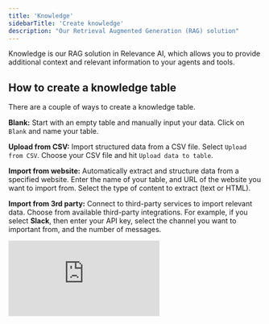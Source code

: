 ```yaml
---
title: 'Knowledge'
sidebarTitle: 'Create knowledge'
description: "Our Retrieval Augmented Generation (RAG) solution"
---
```


Knowledge is our RAG solution in Relevance AI, which allows you to provide additional context and relevant information to your agents and tools.

## How to create a knowledge table

There are a couple of ways to create a knowledge table.

**Blank:** Start with an empty table and manually input your data.
Click on `Blank` and name your table. 

**Upload from CSV:** Import structured data from a CSV file.
Select `Upload from CSV`. Choose your CSV file and hit `Upload data to table`.


**Import from website:** Automatically extract and structure data from a specified website.
Enter the name of your table, and URL of the website you want to import from. Select the type of content to extract (text or HTML).

**Import from 3rd party:** Connect to third-party services to import relevant data.
Choose from available third-party integrations.
For example, if you select **Slack**, then enter your API key, select the channel you want to important from, and the number of messages.

<div
  style={{
    width: '100%',
    position: 'relative',
    paddingTop: '61.46%',
  }}>
  <iframe
    src="https://fast.wistia.com/embed/medias/f8ptogwfln"
    frameBorder="0"
    style={{
      position: 'absolute',
      top: 0,left: 0, width: '100%', height: '100%',
      borderRadius: '10px',
    }}/>
</div>

## Sync your knowledge

Sync the knowledge your agents and tools use. This is helpful if you have recently enriched your data with a tool and want to add those new outputs to your knowledge. (Soon you will also be able to change the model used to create embeddings).

`Sync new data` will create new chunks and vectors for recently added data.

`Sync all data` will create new chunks and vectors for all data in your knowledge set making sure everything is up to date.

## Show/hide columns
Click on the `n Hidden` button will provide you with a list of columns included in your table and an on/off toggle. Another way to 
Hide a column is to click on the header and choose "Hide".

## Download
You can export your data and the analysis results in [standard format](/templates/export#export-to-csv) (i.e. as seen in the table)
or [wide format](/templates/export#export-wide-format) (i.e. flattened categorical fields).

## Add rows
If you wish to manually add new rows to your data table, click on `Add rows` located under the table. When hovering over a cell in 
the newly added row, the "full screen" icon (i.e. square with 4 arrows) appears which provides you with edit mode to type in values.

## Add columns
If you wish to manually add new columns to your data table, click on `Add column` located to the right of your table. 

<Tip>
When modifying rows or columns in a table:
* Do not forget to hit save which appears on the top right of the table.
* You can use the "Clear changes" button that appears on the top, to undo your changes to the latest saved state.
</Tip>

## Delete a column
Click on the header and select `Delete` from the appeared list. Keep in mind that this action is not reversible.

## Rename a column
Click on the header and select and you can see that the header appears in a text-box. Simply modify the text to rename a column.